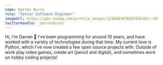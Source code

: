 ```yaml
---
name: Darren Burns
role: "Senior Software Engineer"
imageUrl: https://pbs.twimg.com/profile_images/1218303078207836161/-S0VBmFk_400x400.jpg
twitterHandle: _darrenburns
---
```


Hi, I'm Darren 👋 I've been programming for around 10 years, and have worked with a variety of technologies during that time. My current love is Python, which I've now created a few open source projects with. Outside of work play video games, create art (pencil and digital), and sometimes work on hobby coding projects!
